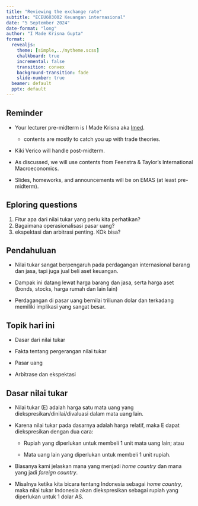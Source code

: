 ```yaml
---
title: "Reviewing the exchange rate"
subtitle: "ECEU603002 Keuangan internasional"
date: "5 September 2024"
date-format: "long"
author: "I Made Krisna Gupta"
format: 
  revealjs:
    theme: [simple,../mytheme.scss]
    chalkboard: true
    incremental: false
    transition: convex
    background-transition: fade
    slide-number: true
  beamer: default
  pptx: default
---
```


## Reminder

- Your lecturer pre-midterm is I Made Krisna aka [Imed](https://krisna.or.id).

    - contents are mostly to catch you up with trade theories.

- Kiki Verico will handle post-midterm.

- As discussed, we will use contents from Feenstra & Taylor's International Macroeconomics.

- Slides, homeworks, and announcements will be on EMAS (at least pre-midterm).

## Eploring questions

1. Fitur apa dari nilai tukar yang perlu kita perhatikan?
2. Bagaimana operasionalisasi pasar uang?
3. ekspektasi dan arbitrasi penting. KOk bisa?

## Pendahuluan

- Nilai tukar sangat berpengaruh pada perdagangan internasional barang dan jasa, tapi juga jual beli aset keuangan.

- Dampak ini datang lewat harga barang dan jasa, serta harga aset (bonds, stocks, harga rumah dan lain lain)

- Perdagangan di pasar uang bernilai triliunan dolar dan terkadang memiliki implikasi yang sangat besar.

## Topik hari ini

- Dasar dari nilai tukar

- Fakta tentang pergerangan nilai tukar

- Pasar uang

- Arbitrase dan ekspektasi

## Dasar nilai tukar {.m}

- Nilai tukar (E) adalah harga satu mata uang yang diekspresikan/dinilai/divaluasi dalam mata uang lain.

- Karena nilai tukar pada dasarnya adalah harga relatif, maka E dapat diekspresikan dengan dua cara:

    - Rupiah yang diperlukan untuk membeli 1 unit mata uang lain; atau
    
    - Mata uang lain yang diperlukan untuk membeli 1 unit rupiah.
    
- Biasanya kami jelaskan mana yang menjadi _home country_ dan mana yang jadi _foreign country_.

- Misalnya ketika kita bicara tentang Indonesia sebagai _home country_, maka nilai tukar Indonesia akan diekspresikan sebagai rupiah yang diperlukan untuk 1 dolar AS.




